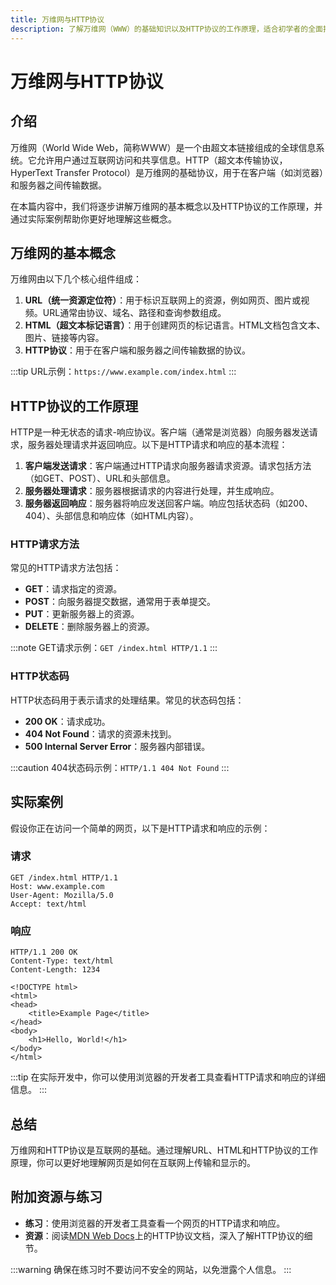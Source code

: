 ```yaml
---
title: 万维网与HTTP协议
description: 了解万维网（WWW）的基础知识以及HTTP协议的工作原理，适合初学者的全面指南。
---
```


# 万维网与HTTP协议

## 介绍

万维网（World Wide Web，简称WWW）是一个由超文本链接组成的全球信息系统。它允许用户通过互联网访问和共享信息。HTTP（超文本传输协议，HyperText Transfer Protocol）是万维网的基础协议，用于在客户端（如浏览器）和服务器之间传输数据。

在本篇内容中，我们将逐步讲解万维网的基本概念以及HTTP协议的工作原理，并通过实际案例帮助你更好地理解这些概念。

## 万维网的基本概念

万维网由以下几个核心组件组成：

1. **URL（统一资源定位符）**：用于标识互联网上的资源，例如网页、图片或视频。URL通常由协议、域名、路径和查询参数组成。
2. **HTML（超文本标记语言）**：用于创建网页的标记语言。HTML文档包含文本、图片、链接等内容。
3. **HTTP协议**：用于在客户端和服务器之间传输数据的协议。

:::tip
URL示例：`https://www.example.com/index.html`
:::

## HTTP协议的工作原理

HTTP是一种无状态的请求-响应协议。客户端（通常是浏览器）向服务器发送请求，服务器处理请求并返回响应。以下是HTTP请求和响应的基本流程：

1. **客户端发送请求**：客户端通过HTTP请求向服务器请求资源。请求包括方法（如GET、POST）、URL和头部信息。
2. **服务器处理请求**：服务器根据请求的内容进行处理，并生成响应。
3. **服务器返回响应**：服务器将响应发送回客户端。响应包括状态码（如200、404）、头部信息和响应体（如HTML内容）。

### HTTP请求方法

常见的HTTP请求方法包括：

- **GET**：请求指定的资源。
- **POST**：向服务器提交数据，通常用于表单提交。
- **PUT**：更新服务器上的资源。
- **DELETE**：删除服务器上的资源。

:::note
GET请求示例：`GET /index.html HTTP/1.1`
:::

### HTTP状态码

HTTP状态码用于表示请求的处理结果。常见的状态码包括：

- **200 OK**：请求成功。
- **404 Not Found**：请求的资源未找到。
- **500 Internal Server Error**：服务器内部错误。

:::caution
404状态码示例：`HTTP/1.1 404 Not Found`
:::

## 实际案例

假设你正在访问一个简单的网页，以下是HTTP请求和响应的示例：

### 请求

```http
GET /index.html HTTP/1.1
Host: www.example.com
User-Agent: Mozilla/5.0
Accept: text/html
```

### 响应

```http
HTTP/1.1 200 OK
Content-Type: text/html
Content-Length: 1234

<!DOCTYPE html>
<html>
<head>
    <title>Example Page</title>
</head>
<body>
    <h1>Hello, World!</h1>
</body>
</html>
```

:::tip
在实际开发中，你可以使用浏览器的开发者工具查看HTTP请求和响应的详细信息。
:::

## 总结

万维网和HTTP协议是互联网的基础。通过理解URL、HTML和HTTP协议的工作原理，你可以更好地理解网页是如何在互联网上传输和显示的。

## 附加资源与练习

- **练习**：使用浏览器的开发者工具查看一个网页的HTTP请求和响应。
- **资源**：阅读[MDN Web Docs](https://developer.mozilla.org/zh-CN/docs/Web/HTTP)上的HTTP协议文档，深入了解HTTP协议的细节。

:::warning
确保在练习时不要访问不安全的网站，以免泄露个人信息。
:::